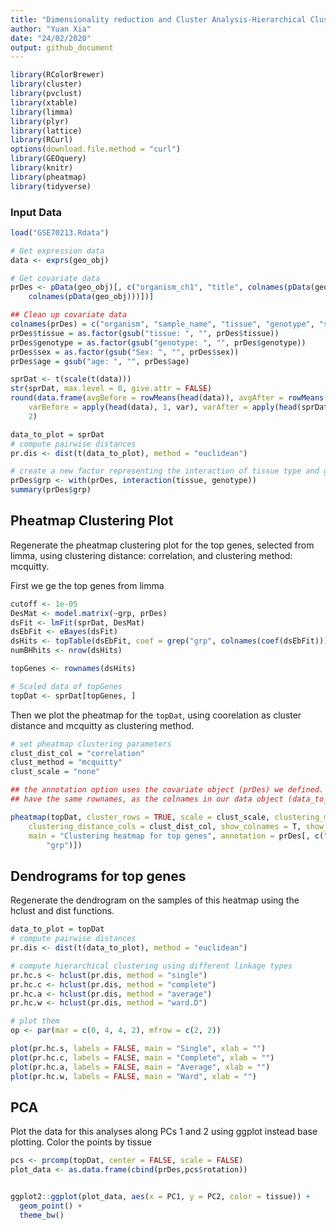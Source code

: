 ```yaml
---
title: "Dimensionality reduction and Cluster Analysis-Hierarchical Clustering"
author: "Yuan Xia"
date: "24/02/2020"
output: github_document
---
```



```r
library(RColorBrewer)
library(cluster)
library(pvclust)
library(xtable)
library(limma)
library(plyr)
library(lattice)
library(RCurl)
options(download.file.method = "curl")
library(GEOquery)
library(knitr)
library(pheatmap)
library(tidyverse)
```

### Input Data
```r
load("GSE70213.Rdata")

# Get expression data
data <- exprs(geo_obj)

# Get covariate data
prDes <- pData(geo_obj)[, c("organism_ch1", "title", colnames(pData(geo_obj))[grep("characteristics", 
    colnames(pData(geo_obj)))])]

## Clean up covariate data
colnames(prDes) = c("organism", "sample_name", "tissue", "genotype", "sex", "age")
prDes$tissue = as.factor(gsub("tissue: ", "", prDes$tissue))
prDes$genotype = as.factor(gsub("genotype: ", "", prDes$genotype))
prDes$sex = as.factor(gsub("Sex: ", "", prDes$sex))
prDes$age = gsub("age: ", "", prDes$age)

sprDat <- t(scale(t(data)))
str(sprDat, max.level = 0, give.attr = FALSE)
round(data.frame(avgBefore = rowMeans(head(data)), avgAfter = rowMeans(head(sprDat)), 
    varBefore = apply(head(data), 1, var), varAfter = apply(head(sprDat), 1, var)), 
    2)

data_to_plot = sprDat
# compute pairwise distances
pr.dis <- dist(t(data_to_plot), method = "euclidean")

# create a new factor representing the interaction of tissue type and genotype
prDes$grp <- with(prDes, interaction(tissue, genotype))
summary(prDes$grp)
```


## Pheatmap Clustering Plot 
Regenerate the pheatmap clustering plot for the top genes, selected from limma, using clustering distance: correlation, and clustering method: mcquitty.

First we ge the top genes from limma
```r
cutoff <- 1e-05
DesMat <- model.matrix(~grp, prDes)
dsFit <- lmFit(sprDat, DesMat)
dsEbFit <- eBayes(dsFit)
dsHits <- topTable(dsEbFit, coef = grep("grp", colnames(coef(dsEbFit))), p.value = cutoff, n = Inf)
numBHhits <- nrow(dsHits)

topGenes <- rownames(dsHits)

# Scaled data of topGenes
topDat <- sprDat[topGenes, ]
```
Then we plot the pheatmap for the `topDat`, using coorelation as cluster distance and mcquitty as clustering method.
```r
# set pheatmap clustering parameters
clust_dist_col = "correlation" 
clust_method = "mcquitty" 
clust_scale = "none"  

## the annotation option uses the covariate object (prDes) we defined. It should
## have the same rownames, as the colnames in our data object (data_to_plot).

pheatmap(topDat, cluster_rows = TRUE, scale = clust_scale, clustering_method = clust_method, 
    clustering_distance_cols = clust_dist_col, show_colnames = T, show_rownames = F, 
    main = "Clustering heatmap for top genes", annotation = prDes[, c("tissue", "genotype", 
        "grp")])
```

## Dendrograms for top genes
Regenerate the dendrogram on the samples of this heatmap using the hclust and dist functions.
```r
data_to_plot = topDat
# compute pairwise distances
pr.dis <- dist(t(data_to_plot), method = "euclidean")

# compute hierarchical clustering using different linkage types
pr.hc.s <- hclust(pr.dis, method = "single")
pr.hc.c <- hclust(pr.dis, method = "complete")
pr.hc.a <- hclust(pr.dis, method = "average")
pr.hc.w <- hclust(pr.dis, method = "ward.D")

# plot them
op <- par(mar = c(0, 4, 4, 2), mfrow = c(2, 2))

plot(pr.hc.s, labels = FALSE, main = "Single", xlab = "")
plot(pr.hc.c, labels = FALSE, main = "Complete", xlab = "")
plot(pr.hc.a, labels = FALSE, main = "Average", xlab = "")
plot(pr.hc.w, labels = FALSE, main = "Ward", xlab = "")
```

## PCA
Plot the data for this analyses along PCs 1 and 2 using ggplot instead base plotting. Color the points by tissue
```r
pcs <- prcomp(topDat, center = FALSE, scale = FALSE)
plot_data <- as.data.frame(cbind(prDes,pcs$rotation))


ggplot2::ggplot(plot_data, aes(x = PC1, y = PC2, color = tissue)) +
  geom_point() +
  theme_bw()
```


